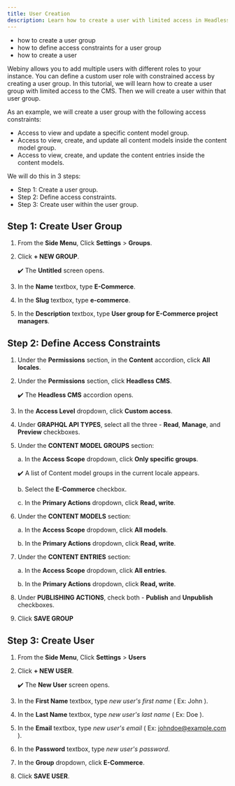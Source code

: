 ```yaml
---
title: User Creation
description: Learn how to create a user with limited access in Headless CMS.
---
```



<Alert type="success" title="WHAT YOU'LL LEARN">

- how to create a user group
- how to define access constraints for a user group
- how to create a user

</Alert>

Webiny allows you to add multiple users with different roles to your instance. You can define a custom user role with constrained access by creating a user group. 
In this tutorial, we will learn how to create a user group with limited access to the CMS. Then we will create a user within that user group.

As an example, we will create a user group with the following access constraints:

- Access to view and update a specific content model group.
- Access to view, create, and update all content models inside the content model group.
- Access to view, create, and update the content entries inside the content models.


We will do this in 3 steps:
- Step 1: Create a user group.  
- Step 2: Define access constraints.
- Step 3: Create user within the user group.


## Step 1: Create User Group
1. From the **Side Menu**, Click **Settings** > **Groups**. 

2. Click **+ NEW GROUP**.
   
   ✔️ The **Untitled** screen opens.

3. In the **Name** textbox, type **E-Commerce**.

4. In the **Slug** textbox, type **e-commerce**.

5. In the **Description** textbox, type **User group for E-Commerce project managers**.


## Step 2: Define Access Constraints

1. Under the **Permissions** section, in the **Content** accordion, click **All locales**.

2. Under the **Permissions** section, click **Headless CMS**.

    ✔️ The **Headless CMS** accordion opens.

3. In the **Access Level** dropdown, click **Custom access**.

4. Under **GRAPHQL API TYPES**, select all the three - **Read**, **Manage**, and **Preview** checkboxes.

5. Under the **CONTENT MODEL GROUPS** section:

    a. In the **Access Scope** dropdown, click **Only specific groups**.

    ✔️ A list of Content model groups in the current locale appears.
    
    b. Select the **E-Commerce** checkbox.

    c. In the **Primary Actions** dropdown, click **Read, write**.

6. Under the **CONTENT MODELS** section:

    a. In the **Access Scope** dropdown, click **All models**.

    b. In the **Primary Actions** dropdown, click **Read, write**.

7. Under the **CONTENT ENTRIES** section:

    a. In the **Access Scope** dropdown, click **All entries**.

    b. In the **Primary Actions** dropdown, click **Read, write**.

8. Under **PUBLISHING ACTIONS**, check both - **Publish** and **Unpublish** checkboxes.

9. Click **SAVE GROUP**


## Step 3: Create User

1. From the **Side Menu**, Click **Settings** > **Users**

2. Click **+ NEW USER**.

    ✔️ The **New User** screen opens.

3. In the **First Name** textbox, type *new user's first name* ( Ex: John ).

4. In the **Last Name** textbox, type *new user's last name* ( Ex: Doe ).

5. In the **Email** textbox, type *new user's email* ( Ex: johndoe@example.com ).

6. In the **Password** textbox, type *new user's password*.

7. In the **Group** dropdown, click **E-Commerce**.

8. Click **SAVE USER**.